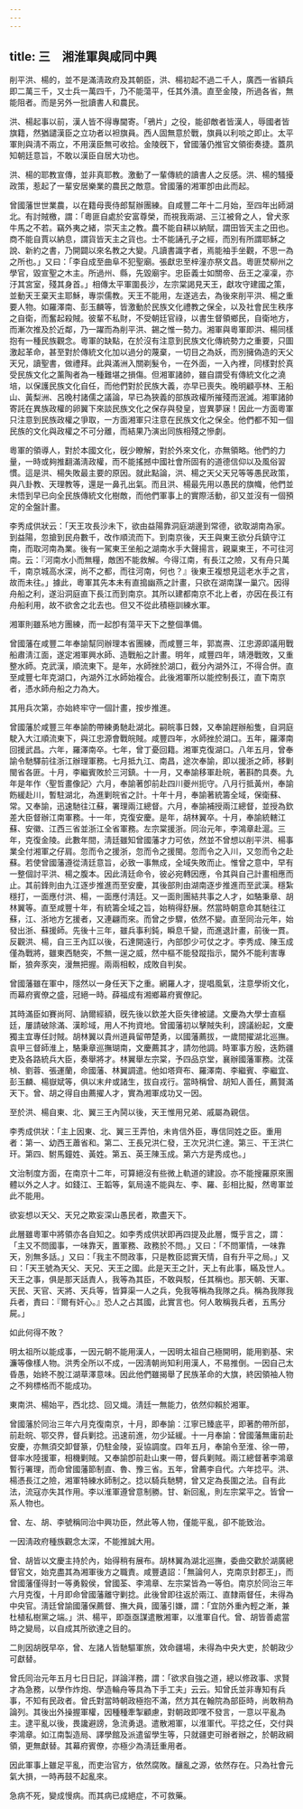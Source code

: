 ```yaml
---
---
---
```

title: 三　湘淮軍與咸同中興
---




削平洪、楊的，並不是滿淸政府及其朝臣，洪、楊初起不過二千人，廣西一省額兵即二萬三千，又士兵一萬四千，乃不能蕩平，任其外潰。直至金陵，所過各省，無能阻者。而是另外一批讀書人和農民。

洪、楊起事以前，漢人皆不得專閫寄。「鴉片」之役，能卻敵者皆漢人，辱國者皆旗籍，然猶譴漢臣之立功者以袒旗員。西人固無意於戰，旗員以利啖之即止。太平軍則與淸不兩立，不用漢臣無可收拾。金陵旣下，曾國藩仍推官文領銜奏捷。蓋夙知朝廷意旨，不敢以漢臣自居大功也。

洪、楊的耶教宣傳，並非真耶教。激動了一輩傳統的讀書人之反感。洪、楊的騷擾政策，惹起了一輩安居樂業的農民之敵意。曾國藩的湘軍卽由此而起。

曾國藩世世業農，以在籍母喪侍郎幫辦團練。自咸豐二年十二月始，至四年出師湖北。有討賊檄，謂：「粵匪自處於安富尊榮，而視我兩湖、三江被脅之人，曾犬豕牛馬之不若。竊外夷之緒，崇天主之教。農不能自耕以納賦，謂田皆天主之田也。商不能自賈以納息，謂貨皆天主之貨也。士不能誦孔子之經，而別有所謂耶穌之說、新約之書，乃開闢以來名教之大變。凡讀書識字者，焉能袖手坐觀，不思一為之所也。」又曰：「李自成至曲阜不犯聖廟。張獻忠至梓潼亦祭文昌。粵匪焚柳州之學官，毀宣聖之木主。所過州、縣，先毀廟宇。忠臣義士如關帝、岳王之凜凜，亦汙其宮室，殘其身首。」相傳太平軍圍長沙，左宗棠謁見天王，獻攻守建國之策，並動天王棄天主耶穌，專崇儒教。天王不能用，左遂逃去，為後來削平洪、楊之重要人物。如羅澤南、彭玉麟等，皆激動於民族文化禮教之保全，以及社會民生秩序之自衛，而奮起殺賊。彼輩不私財，不受朝廷官祿，以書生督領鄉民，自衛地方，而漸次推及於近鄰，乃一躍而為削平洪、錫之惟一勢力。湘軍與粵軍即洪、楊同樣抱有一種民族觀念。粵軍的缺點，在於沒有注意到民族文化傳統勢力之重要，只圖激起革命，甚至對於傳統文化加以過分的蔑棄，一切目之為妖，而別擁偽造的天父天兄，讀聖書，做禮拜。此與滿洲入關剃髮令，一在外面，一入內裡，同樣對於真受民族文化之薰陶者為一種難堪之損傷。但湘軍諸帥，雖自謂受有傳統文化之澆培，以保護民族文化自任，而他們對於民族大義，亦早已喪失。晚明顧亭林、王船山、黃梨洲、呂晚村諸儒之議論，早已為狹義的部族政權所摧殘而泯滅。湘軍諸帥寄託在異族政權的卵翼下來談民族文化之保存與發皇，豈異夢寐！因此一方面粵軍只注意到民族政權之爭取，一方面湘軍只注意在民族文化之保全。他們都不知一個民族的文化與政權之不可分離，而結果乃演出同族相殘之慘劇。

粵軍的領導人，對於本國文化，旣少瞭解，對於外來文化，亦無領略。他們的力量，一時或夠推翻滿淸政權，而不能搖撼中國社會所固有的道德信仰以及風俗習慣。這是洪、楊失敗最主要的原因。就此點論，洪、楊之天父天兄等等愚民政策，與八卦教、天理教等，還是一鼻孔出氣。而且洪、楊最先用以愚民的旗幟，他們並未悟到早已向全民族傳統文化樹敵，而他們軍事上的實際活動，卻又並沒有一個預定的全盤計畫。

李秀成供狀云：「天王攻長沙未下，欲由益陽靠洞庭湖邊到常德，欲取湖南為家。到益陽，忽搶到民舟數千，改作順流而下。到南京後，天王與東王欲分兵鎮守江南，而取河南為業。後有一駕東王坐船之湖南水手大聲揚言，親稟東王，不可往河南。云：『河南水小而無糧，敵困不能救解。今得江南，有長江之險，又有舟只萬千，南京城高水深，尚不之都，而往河南，何也？』後東王複想見這老水手之言，故而未往。」據此，粵軍其先本未有直搗幽燕之計畫，只欲在湖南謀一巢穴。因得舟船之利，遂沿洞庭直下長江而到南京。其所以建都南京不北上者，亦因在長江有舟船利用，故不欲舍之北去也。但又不從此積極訓練水軍。

湘軍則雖系地方團練，而一起卽有蕩平天下之整個準備。

曾國藩在咸豐二年奉諭幫同辦理本省團練，而咸豐三年，郭嵩燾、江忠源即議用戰船肅淸江面，遂定湘軍興水師、造戰船之計畫。明年，咸豐四年，靖港戰敗，又重整水師。克武漢，順流東下。是年，水師挫於湖口，截分內湖外江，不得合併。直至咸豐七年克湖口，內湖外江水師始複合。此後湘軍所以能控制長江，直下南京者，憑水師舟船之力為大。

其用兵次第，亦始終牢守一個計畫，按步推進。

曾國藩於咸豐三年奉諭酌帶練勇馳赴湖北。嗣皖事日棘，又奉諭趕辦船隻，自洞庭駛入大江順流東下，與江忠源會戰皖賊。咸豐四年，水師挫於湖口。五年，羅澤南回援武昌。六年，羅澤南卒。七年，曾丁憂回籍。湘軍克復湖口。八年五月，曾奉諭令馳驛前往浙江辦理軍務。七月抵九江、南昌，途次奉諭，即以援浙之師，移剿閩省各匪。十月，李繼賓敗於三河鎮。十一月，又奉諭移軍赴皖，著斟酌具奏。九年是年作〈聖哲畫像記〉六月，奉諭著卽前赴四川夔州扼守。八月行抵黃州，奉諭飭緩赴川，暫駐湖北，為進剿皖省之計。十年十月，奉諭著統籌全域，保衛蘇、常。又奉諭，迅速馳往江蘇，署理兩江總督。六月，奉諭補授兩江總督，並授為欽差大臣督辦江南軍務。十一年，克復安慶。是年，胡林翼卒。十月，奉諭統轄江蘇、安徽、江西三省並浙江全省軍務。左宗棠援浙。同治元年，李鴻章赴滬。三年，克復金陵。此數年間，淸廷雖知曾國藩才力可依，然並不曾想以削平洪、楊事業全付湘軍之仔肩。忽而令之援浙，忽而令之援閩。忽而令之入川，又忽而令之赴蘇。若使曾國藩遵從淸廷意旨，必致一事無成，全域失敗而止。惟曾之意中，早有一整個討平洪、楊之腹本。因此淸廷命令，彼必宛轉因應，令其與自己計畫相應而止。其前鋒則由九江逐步推進而至安慶，其後部則由湖南逐步推進而至武漢。穩紮穩打，一面應付洪、楊，一面應付淸廷。又一面則團結共事之人才，如駱秉章、胡林翼等。直至咸豐十年，有統籌全域之旨，始稍得舒展。然當時朝意命其馳往江蘇，江、浙地方乞援者，又連翩而來。而曾之步驟，依然不變。直至同治元年，始發出浙、蘇援師。先後十三年，雖兵事利鈍，瞬息千變，而進退計畫，前後一貫。反觀洪、楊，自三王內訌以後，石達開遠行，內部卽少可仗之才。李秀成、陳玉成僅為戰將，雖東西馳突，不無一逞之威，然中樞不能發蹤指示，閫外不能利害專斷，狼奔豕突，漫無把握。兩兩相較，成敗自判矣。

曾國藩雖在軍中，隱然以一身任天下之重。網羅人才，提唱風氣，注意學術文化，而幕府賓僚之盛，冠絕一時。薛福成有湘鄉幕府賓僚記。

其時滿臣如賽尚阿、訥爾經額，旣先後以欽差大臣失律被譴。文慶為大學士直樞廷，屢請破除滿、漢畛域，用人不拘資地。曾國藩初以擊賊失利，謗議紛起，文慶獨主宜專任討賊。胡林翼以貴州道員留帶楚勇，以國藩薦拔，一歲間擢湖北巡撫。袁甲三督師淮上，駱秉章巡撫瑚南，文慶薦其才，請勿他調。時軍事方殷，迭飭疆吏及各路統兵大臣，奏舉將才。林翼舉左宗棠，予四品京堂，襄辦國藩軍務。沈葆楨、劉蓉、張運蘭，命國藩、林翼調遣。他如塔齊布、羅澤南、李繼賓、李繼宜、彭玉麟、楊嶽斌等，俱以末弁或諸生，拔自戎行。當時稱曾、胡知人善任，薦賢滿天下。曾、胡之得自由薦擢人才，實為湘軍成功又一因。

至於洪、楊自東、北、翼三王內鬨以後，天王惟用兄弟、戚屬為親信。

李秀成供狀：「主上因東、北、翼三王弄怕，未肯信外臣，專信同姓之臣。重用者：第一、幼西王蕭省和。第二、王長兄洪仁發，王次兄洪仁達。第三、干王洪仁玕。第四、駙馬鐘姓、黃姓。第五、英王陳玉成。第六方是秀成也。」

文治制度方面，在南京十二年，可算絕沒有些微上軌道的建設。亦不能搜羅原來團體以外之人才。如錢江、王韜等，氣局遠不能與左、李、羅、彭相比擬，然粵軍並此不能用。

欲妄想以天父、天兄之欺妄深山愚民者，欺盡天下。

此層雖粵軍中將領亦各自知之。如李秀成供狀即再四提及此層，慨乎言之，謂：「主又不問國事，一味靠天，置軍務、政務於不問。」又曰：「不問軍情，一味靠天，別無多話。」又曰：「我主不問政事，只是教臣認實天情，自有升平之局。」又曰：「天王號為天父、天兄、天王之國。此是天王之計，天上有此事，瞞及世人。天王之事，俱是那天話責人，我等為其臣，不敢與駁，任其稱也。那天朝、天軍、天民、天官、天將、天兵等，皆算渠一人之兵，免我等稱為我隊之兵。稱為我隊我兵者，責曰：『爾有奸心。』恐人之占其國，此實言也。何人敢稱我兵者，五馬分屍。」

如此何得不敗？

明太祖所以能成事，一因元朝不能用漢人，一因明太祖自己極開明，能用劉基、宋濂等像樣人物。洪秀全所以不成，一因淸朝尚知利用漢人，不易推倒。一因自己太昏愚，始終不脫江湖草澤意味。因此他們雖揭舉了民族革命的大旗，終因領袖人物之不夠標格而不能成功。

東南洪、楊始平，西北捻、回又熾。淸廷一無能力，依然仰賴於湘軍。

曾國藩於同治三年六月克復南京，十月，即奉諭：江寧已臻底平，即著酌帶所部，前赴皖、鄂交界，督兵剿捻。迅速前進，勿少延緩。十一月奉諭：曾國藩無庸前赴安慶，亦無須交卸督篆，仍駐金陵，妥協調度。四年五月，奉諭令至淮、徐一帶，督率水陸援軍，相機剿賊。又奉諭卽前赴山東一帶，督兵剿賊。兩江總督著李鴻章暫行署理，而命曾國藩節制直、魯、豫三省。五年，曾薦李自代。六年捻平。洪、楊憑長江之險，湘軍特練水師制之。捻以騎兵馳騁，曾又定為長圍之法。自有此法，流寇亦失其作用。李以淮軍遵曾意制勝。甘、新回亂，則左宗棠平之。皆曾一系人物也。

曾、左、胡、李號稱同治中興功臣，然此等人物，僅能平亂，卻不能致治。

一因淸政府種族觀念太深，不能推誠大用。

曾、胡皆以文慶主持於內，始得稍有展布。胡林翼為湖北巡撫，委曲交歡於湖廣總督官文，始克盡其為湘軍後方之職責。咸豐遺詔：「無論何人，克南京封郡王」，而曾國藩僅得封一等勇毅侯，曾國荃、李鴻章、左宗棠皆為一等伯。南京於同治三年六月克復，十月即命曾國藩離守剿捻。此後曾即往返於兩江、直隸兩督任，未得為中央官。淸廷曾諭國藩保薦督、撫大員，國藩引嫌，謂：「宜防外重內輕之漸，兼杜植私樹黨之端。」洪、楊平，即亟亟謀遣散湘軍，以淮軍自代。曾、胡皆善處當時之變局，以自成其所欲達之目的。

二則因胡旣早卒，曾、左諸人皆馳驅軍旅，效命疆場，未得為中央大吏，於朝政少可獻替。

曾氏同治元年五月七日日記，詳論洋務，謂：「欲求自強之道，總以修政事、求賢才為急務，以學作炸炮、學造輪舟等具為下手工夫」云云。知曾氏並非專知有兵事，不知有民政者。曾氏對當時朝政極抱不滿，然方其在翰院為部臣時，尚敢稍為論列。其後出外操握軍權，因種種牽掣顧慮，對朝政即嘿不發言，一意以平亂為主。逮平亂以後，畏讒避謗，急流勇退。遣散湘軍，以淮軍代。平捻之任，交付與李鴻章。如江南製造局、譯學館及派遣留學生等，只就疆吏可辦者辦之，於朝政綱領，更無獻替。其幕府賓僚，亦極少為淸廷重用者。

因此軍事上雖足平亂，而吏治官方，依然腐敗。釀亂之源，依然存在。只為社會元氣大損，一時再鼓不起亂來。

急病不死，變成慢病。而其病已成絕症，不可救藥。